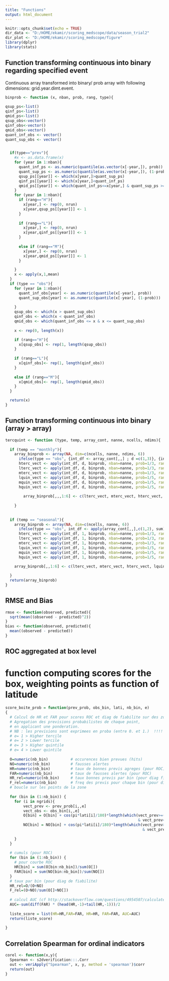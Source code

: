 ---
title: "Functions"
output: html_document
---
```{r setup, include=FALSE, echo=FALSE}
knitr::opts_chunk$set(echo = TRUE)
dir_data <- "D:/HOME/ekamir/scoring_medscope/data/season_trial2" 
dir_plot <- "D:/HOME/ekamir/scoring_medscope/figure"
library(dplyr)
library(stats)

```

## Function transforming continuous into binary regarding specified event 
Continuous array transformed into binary/ prob array with following dimensions: grid.year.dimt.event.

```{r, include=FALSE, echo=FALSE}

binprob <- function (x, nban, prob, rang, type){
  
qsup_ps<-list()
qinf_ps<-list()
qmid_ps<-list()
qsup_obs<-vector()
qinf_obs<-vector()
qmid_obs<-vector()
quant_inf_obs <- vector()
quant_sup_obs <- vector()


  if(type=="prev"){
    #x <- as.data.frame(x)
    for (year in 1:nban){
      quant_inf_ps <- as.numeric(quantile(as.vector(x[-year,]), prob))
      quant_sup_ps <- as.numeric(quantile(as.vector(x[-year,]), (1-prob)))
      qsup_ps[[year]] <- which(x[year,]>quant_sup_ps)
      qinf_ps[[year]] <- which(x[year,]<quant_inf_ps)
      qmid_ps[[year]] <- which(quant_inf_ps<=x[year,] & quant_sup_ps >= x[year,])
    }
    for (year in 1:nban){
      if (rang=="H"){
        x[year,] <- rep(0, nrun)
        x[year,qsup_ps[[year]]] <- 1
      }
    
      if (rang=="L"){
        x[year,] <- rep(0, nrun)
        x[year,qinf_ps[[year]]] <- 1
      }
      
      else if (rang=="M"){
        x[year,] <- rep(0, nrun)
        x[year,qmid_ps[[year]]] <- 1
      }

    }
    x <- apply(x,1,mean)
  }
  if (type == "obs"){
    for (year in 1:nban){
      quant_inf_obs[year] <- as.numeric(quantile(x[-year], prob))
      quant_sup_obs[year] <- as.numeric(quantile(x[-year], (1-prob)))
      
    }
    qsup_obs <- which(x > quant_sup_obs)
    qinf_obs <- which(x < quant_inf_obs)
    qmid_obs <- which(quant_inf_obs <= x & x <= quant_sup_obs)
    
    x <- rep(0, length(x))

    if (rang=="H"){
      x[qsup_obs] <- rep(1, length(qsup_obs))
    }
   
    if (rang=="L"){
      x[qinf_obs]<- rep(1, length(qinf_obs))  
    }
    
    else if (rang=="M"){
      x[qmid_obs]<- rep(1, length(qmid_obs))  
    }
  }

  return(x) 
}

```
## Function transforming continuous into binary (array > array)

```{r setup, include=FALSE}
tercquint <- function (type, temp, array_cont, nanne, ncells, ndims){
  
  if (temp == "monthly"){
    array_binprob <- array(NA, dim=c(ncells, nanne, ndims, 6))
      ifelse(type == "obs", {int_df <- array_cont[,,] ; d =c(1,3)}, {int_df <- array_cont[,,,] ; d=c(1,4)})
      hterc_vect <- apply(int_df, d, binprob, nban=nanne, prob=1/3, rang="H", type)
      lterc_vect <- apply(int_df, d, binprob, nban=nanne, prob=1/3, rang="L", type)
      mterc_vect <- apply(int_df, d, binprob, nban=nanne, prob=1/3, rang="M", type)
      lquin_vect <- apply(int_df, d, binprob, nban=nanne, prob=1/5, rang="L", type)
      mquin_vect <- apply(int_df, d, binprob, nban=nanne, prob=1/5, rang="M", type)
      hquin_vect <- apply(int_df, d, binprob, nban=nanne, prob=1/5, rang="H", type)
    
        array_binprob[,,,1:6] <- c(lterc_vect, mterc_vect, hterc_vect, lquin_vect, mquin_vect, hquin_vect) 
      
    }
    
  
  if (temp == "seasonal"){
    array_binprob <- array(NA, dim=c(ncells, nanne, 6))
      ifelse(type == "obs", int_df <- apply(array_cont[,,],c(1,2), sum), int_df <- apply(array_cont[,,,],c(1,2,3), sum))
      hterc_vect <- apply(int_df, 1, binprob, nban=nanne, prob=1/3, rang="H", type)
      lterc_vect <- apply(int_df, 1, binprob, nban=nanne, prob=1/3, rang="L", type)
      mterc_vect <- apply(int_df, 1, binprob, nban=nanne, prob=1/3, rang="M", type)
      lquin_vect <- apply(int_df, 1, binprob, nban=nanne, prob=1/5, rang="L", type)
      mquin_vect <- apply(int_df, 1, binprob, nban=nanne, prob=1/5, rang="M", type)
      hquin_vect <- apply(int_df, 1, binprob, nban=nanne, prob=1/5, rang="H", type)

    array_binprob[,,1:6] <- c(lterc_vect, mterc_vect, hterc_vect, lquin_vect, mquin_vect, hquin_vect) 
      
  }
  return(array_binprob)
}
```

## RMSE and Bias

```{r setup, include=FALSE}
rmse <- function(observed, predicted){
  sqrt(mean((observed - predicted)^2))
}
bias <- function(observed, predicted){
  mean((observed - predicted))
}
```
## ROC aggregated at box level
# function computing scores for the box, weighting points as function of latitude

```{r setup, include=FALSE}
score_boite_prob = function(prev_prob, obs_bin, lati, nb_bin, e)
{
  # Calcul de HR et FAR pour scores ROC et diag de fiabilite sur des zones.
  # Agregation des previsions probabilistes de chaque point,
  # en applicant une ponderation.
  # NB : les previsions sont exprimees en proba (entre 0. et 1.)  !!!!
  # e= 1 > Higher tercile
  # e= 2 > Lower tercile
  # e= 3 > Higher quintile
  # e= 4 > Lower quintile
  
  O=numeric(nb_bin)          # occurences bien prevues (hits)
  NO=numeric(nb_bin)         # fausses alertes
  HR=numeric(nb_bin)         # taux de bonnes previs agreges (pour ROC)
  FAR=numeric(nb_bin)        # taux de fausses alertes (pour ROC)
  HR_rel=numeric(nb_bin)     # taux bonnes previs par bin (pour diag fiabilite)
  F_rel=numeric(nb_bin)      # freq des previs pour chaque bin (pour diag fiabilite)
  # boucle sur les points de la zone
  
  for (bin in (1:nb_bin)) {
    for (i in ngrids){
        vect_prev <- prev_prob[i,,e]
        vect_obs <- obs_bin[i,,e]
        O[bin] = O[bin] + cos(pi*lati[i]/180)*length(which(vect_prev>=((bin-1)/nb_bin) 
                                                           & vect_prev<(bin/nb_bin) & vect_obs==1))
        NO[bin] = NO[bin] + cos(pi*lati[i]/180)*length(which(vect_prev>=((bin-1)/nb_bin) 
                                                             & vect_prev<(bin/nb_bin) & vect_obs==0))
      
    }
  }
  
  # cumuls (pour ROC)
  for (bin in (1:nb_bin)) {
    # pour courbe ROC
    HR[bin] = sum(O[bin:nb_bin])/sum(O[])
    FAR[bin] = sum(NO[bin:nb_bin])/sum(NO[])
  }
  # taux par bin (pour diag de fiabilite)
  HR_rel=O/(O+NO)
  F_rel=(O+NO)/sum(O[]+NO[])
  
  # calcul AUC (cf http://stackoverflow.com/questions/4954507/calculate-the-area-under-a-curve-in-r)
  AUC=-sum(diff(FAR) * (head(HR,-1)+tail(HR,-1)))/2
  
  liste_score = list(HR=HR,FAR=FAR, HR=HR, FAR=FAR, AUC=AUC)
  return(liste_score)
  
}
```
## Correlation Spearman for ordinal indicators

```{r setup, include=FALSE}

corel <- function(x,y){
  Spearman <- s2dverification:::.Corr
  out <- veriApply("Spearman", x, y, method = 'spearman')$corr
  return(out)
}
```
